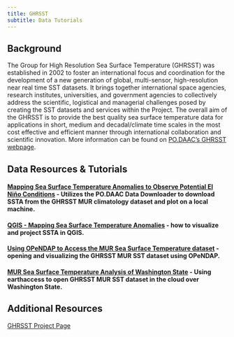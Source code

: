 ```yaml
---
title: GHRSST
subtitle: Data Tutorials 
---
```


## Background

The Group for High Resolution Sea Surface Temperature (GHRSST) was established in 2002 to foster an international focus and coordination for the development of a new generation of global, multi-sensor, high-resolution near real time SST datasets. It brings together international space agencies, research institutes, universities, and government agencies to collectively address the scientific, logistical and managerial challenges posed by creating the SST datasets and services within the Project. The overall aim of the GHRSST is to provide the best quality sea surface temperature data for applications in short, medium and decadal/climate time scales in the most cost effective and efficient manner through international collaboration and scientific innovation.
More information can be found on [PO.DAAC's GHRSST webpage](https://podaac.jpl.nasa.gov/GHRSST).

## Data Resources & Tutorials

#### [Mapping Sea Surface Temperature Anomalies to Observe Potential El Niño Conditions](../notebooks/datasets/enso_MUR_tutorial_final.ipynb) - Utilizes the PO.DAAC Data Downloader to download SSTA from the GHRSST MUR climatology dataset and plot on a local machine.

#### [QGIS - Mapping Sea Surface Temperature Anomalies](../notebooks/GIS/MUR_SSTA_QGIS.md) - how to visualize and project SSTA in QGIS.

#### [Using OPeNDAP to Access the MUR Sea Surface Temperature dataset](../notebooks/opendap/MUR-OPeNDAP.ipynb) - opening and visualizing the GHRSST MUR SST dataset using OPeNDAP.

#### [MUR Sea Surface Temperature Analysis of Washington State](../notebooks/datasets/MUR_SST_Washington_Comparison.ipynb) - Using earthaccess to open GHRSST MUR SST dataset in the cloud over Washington State.

## Additional Resources

[GHRSST Project Page](https://www.ghrsst.org/)
